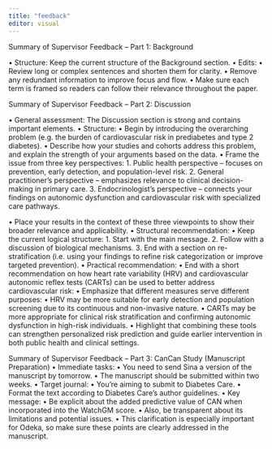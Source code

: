 ```yaml
---
title: "feedback"
editor: visual
---
```


Summary of Supervisor Feedback – Part 1: Background

• Structure: Keep the current structure of the Background section. • Edits: • Review long or complex sentences and shorten them for clarity. • Remove any redundant information to improve focus and flow. • Make sure each term is framed so readers can follow their relevance throughout the paper.

Summary of Supervisor Feedback – Part 2: Discussion

• General assessment: The Discussion section is strong and contains important elements. • Structure: • Begin by introducing the overarching problem (e.g. the burden of cardiovascular risk in prediabetes and type 2 diabetes). • Describe how your studies and cohorts address this problem, and explain the strength of your arguments based on the data. • Frame the issue from three key perspectives: 1. Public health perspective – focuses on prevention, early detection, and population-level risk. 2. General practitioner’s perspective – emphasizes relevance to clinical decision-making in primary care. 3. Endocrinologist’s perspective – connects your findings on autonomic dysfunction and cardiovascular risk with specialized care pathways.

• Place your results in the context of these three viewpoints to show their broader relevance and applicability. • Structural recommendation: • Keep the current logical structure: 1. Start with the main message. 2. Follow with a discussion of biological mechanisms. 3. End with a section on re-stratification (i.e. using your findings to refine risk categorization or improve targeted prevention). • Practical recommendation: • End with a short recommendation on how heart rate variability (HRV) and cardiovascular autonomic reflex tests (CARTs) can be used to better address cardiovascular risk: • Emphasize that different measures serve different purposes: • HRV may be more suitable for early detection and population screening due to its continuous and non-invasive nature. • CARTs may be more appropriate for clinical risk stratification and confirming autonomic dysfunction in high-risk individuals. • Highlight that combining these tools can strengthen personalized risk prediction and guide earlier intervention in both public health and clinical settings.

Summary of Supervisor Feedback – Part 3: CanCan Study (Manuscript Preparation) • Immediate tasks: • You need to send Sina a version of the manuscript by tomorrow. • The manuscript should be submitted within two weeks. • Target journal: • You’re aiming to submit to Diabetes Care. • Format the text according to Diabetes Care’s author guidelines. • Key message: • Be explicit about the added predictive value of CAN when incorporated into the WatchGM score. • Also, be transparent about its limitations and potential issues. • This clarification is especially important for Odeka, so make sure these points are clearly addressed in the manuscript.
